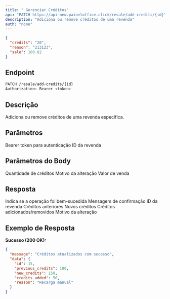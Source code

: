 ```yaml
---
title: " Gerenciar Créditos"
api: "PATCH https://api-new.paineloffice.click/resale/add-credits/{id}"
description: "Adiciona ou remove créditos de uma revenda"
auth: "none"
---
```


<RequestExample>

```json Exemplo de Body
{
  "credits": "20",
  "reason": "213123",
  "sale": 100.02
}
```

</RequestExample>

## Endpoint

<CodeGroup>

```bash Requisição
PATCH /resale/add-credits/{id}
Authorization: Bearer <token>
```

</CodeGroup>

## Descrição

Adiciona ou remove créditos de uma revenda específica.

## Parâmetros

<ParamField header="Authorization" type="string" required>
  Bearer token para autenticação
</ParamField>

<ParamField path="id" type="integer" required>
  ID da revenda
</ParamField>

## Parâmetros do Body

<ParamField body="credits" type="string" required>
  Quantidade de créditos
</ParamField>

<ParamField body="reason" type="string">
  Motivo da alteração
</ParamField>

<ParamField body="sale" type="number">
  Valor de venda
</ParamField>

## Resposta

<ResponseField name="success" type="boolean">
  Indica se a operação foi bem-sucedida
</ResponseField>

<ResponseField name="message" type="string">
  Mensagem de confirmação
</ResponseField>

<ResponseField name="data" type="object">
  <Expandable title="properties">
    <ResponseField name="id" type="integer">
      ID da revenda
    </ResponseField>
    <ResponseField name="previous_credits" type="number">
      Créditos anteriores
    </ResponseField>
    <ResponseField name="new_credits" type="number">
      Novos créditos
    </ResponseField>
    <ResponseField name="credits_added" type="number">
      Créditos adicionados/removidos
    </ResponseField>
    <ResponseField name="reason" type="string">
      Motivo da alteração
    </ResponseField>
  </Expandable>
</ResponseField>

## Exemplo de Resposta

**Sucesso (200 OK):**
```json
{
  "message": "Créditos atualizados com sucesso",
  "data": {
    "id": 15,
    "previous_credits": 100,
    "new_credits": 150,
    "credits_added": 50,
    "reason": "Recarga manual"
  }
}
```